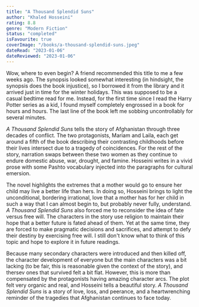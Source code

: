 ```yaml
---
title: "A Thousand Splendid Suns"
author: "Khaled Hosseini"
rating: 8.8
genre: "Modern Fiction"
status: "completed"
isFavourite: true
coverImage: "/books/a-thousand-splendid-suns.jpeg"
dateRead: "2023-01-06"
dateReviewed: "2023-01-06"
---
```


Wow, where to even begin? A friend recommended this title to me a few weeks ago. The synopsis looked somewhat interesting (in hindsight, the synopsis does the book injustice), so I borrowed it from the library and it arrived just in time for the winter holidays. This was supposed to be a casual bedtime read for me. Instead, for the first time since I read the Harry Potter series as a kid, I found myself completely engrossed in a book for hours and hours. The last line of the book left me sobbing uncontrollably for several minutes.

_A Thousand Splendid Suns_ tells the story of Afghanistan through three decades of conflict. The two protagonists, Mariam and Laila, each get around a fifth of the book describing their contrasting childhoods before their lives intersect due to a tragedy of coincidences. For the rest of the story, narration swaps between these two women as they continue to endure domestic abuse, war, drought, and famine. Hosseini writes in a vivid prose with some Pashto vocabulary injected into the paragraphs for cultural emersion.

The novel highlights the extremes that a mother would go to ensure her child may live a better life than hers. In doing so, Hosseini brings to light the unconditional, bordering irrational, love that a mother has for her child in such a way that I can almost begin to, but probably never fully, understand. _A Thousand Splendid Suns_ also forced me to reconsider the idea of fate versus free will. The characters in the story use religion to maintain their hope that a better future is fated ahead of them. Yet at the same time, they are forced to make pragmatic decisions and sacrifices, and attempt to defy their destiny by exercising free will. I still don't know what to think of this topic and hope to explore it in future readings.

Because many secondary characters were introduced and then killed off, the character development of everyone but the main characters was a bit lacking (to be fair, this is reasonable given the context of the story), and thersev ones that survived felt a bit flat. However, this is more than compensated by the protagonists having amazing character arcs. The plot felt very organic and real, and Hosseini tells a beautiful story. _A Thousand Splendid Suns_ is a story of love, loss, and peerance, and a heartwrenching reminder of the tragedies that Afghanistan continues to face today.
